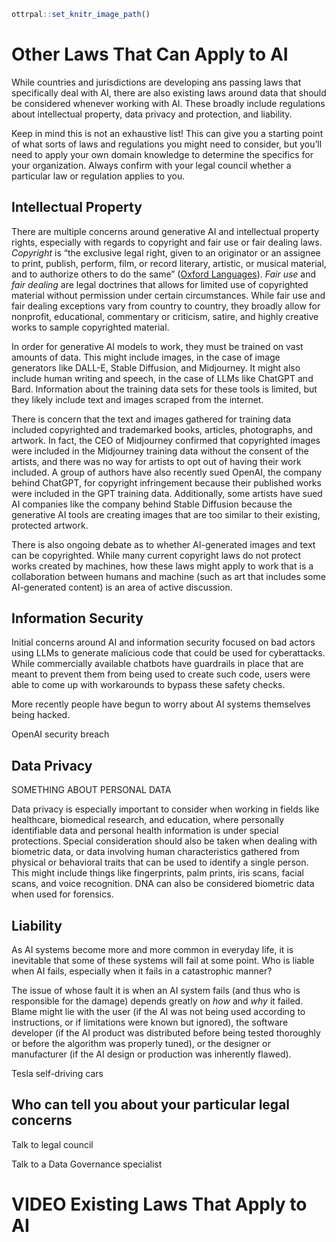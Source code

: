 
```r
ottrpal::set_knitr_image_path()
```

# Other Laws That Can Apply to AI

While countries and jurisdictions are developing ans passing laws that specifically deal with AI, there are also existing laws around data that should be considered whenever working with AI. These broadly include regulations about intellectual property, data privacy and protection, and liability.

Keep in mind this is not an exhaustive list! This can give you a starting point of what sorts of laws and regulations you might need to consider, but you'll need to apply your own domain knowledge to determine the specifics for your organization. Always confirm with your legal council whether a particular law or regulation applies to you.

## Intellectual Property

There are multiple concerns around generative AI and intellectual property rights, especially with regards to copyright and fair use or fair dealing laws. _Copyright_ is "the exclusive legal right, given to an originator or an assignee to print, publish, perform, film, or record literary, artistic, or musical material, and to authorize others to do the same" ([Oxford Languages](https://languages.oup.com/google-dictionary-en/)). _Fair use_ and _fair dealing_ are legal doctrines that allows for limited use of copyrighted material without permission under certain circumstances. While fair use and fair dealing exceptions vary from country to country, they broadly allow for nonprofit, educational, commentary or criticism, satire, and highly creative works to sample copyrighted material. 

In order for generative AI models to work, they must be trained on vast amounts of data. This might include images, in the case of image generators like DALL-E, Stable Diffusion, and Midjourney. It might also include human writing and speech, in the case of LLMs like ChatGPT and Bard. Information about the training data sets for these tools is limited, but they likely include text and images scraped from the internet. 

:::{.example}
There is concern that the text and images gathered for training data included copyrighted and trademarked books, articles, photographs, and artwork. In fact, the CEO of Midjourney confirmed that copyrighted images were included in the Midjourney training data without the consent of the artists, and there was no way for artists to opt out of having their work included. A group of authors have also recently sued OpenAI, the company behind ChatGPT, for copyright infringement because their published works were included in the GPT training data. Additionally, some artists have sued AI companies like the company behind Stable Diffusion because the generative AI tools are creating images that are too similar to their existing, protected artwork.
:::

There is also ongoing debate as to whether AI-generated images and text can be copyrighted. While many current copyright laws do not protect works created by machines, how these laws might apply to work that is a collaboration between humans and machine (such as art that includes some AI-generated content) is an area of active discussion.

## Information Security

Initial concerns around AI and information security focused on bad actors using LLMs to generate malicious code that could be used for cyberattacks. While commercially available chatbots have guardrails in place that are meant to prevent them from being used to create such code, users were able to come up with workarounds to bypass these safety checks.

More recently people have begun to worry about AI systems themselves being hacked. 

:::{.example}
OpenAI security breach
:::

## Data Privacy

SOMETHING ABOUT PERSONAL DATA

Data privacy is especially important to consider when working in fields like healthcare, biomedical research, and education, where personally identifiable data and personal health information is under special protections. Special consideration should also be taken when dealing with biometric data, or data involving human characteristics gathered from physical or behavioral traits that can be used to identify a single person. This might include things like fingerprints, palm prints, iris scans, facial scans, and voice recognition. DNA can also be considered biometric data when used for forensics.


## Liability

As AI systems become more and more common in everyday life, it is inevitable that some of these systems will fail at some point. Who is liable when AI fails, especially when it fails in a catastrophic manner?

The issue of whose fault it is when an AI system fails (and thus who is responsible for the damage) depends greatly on _how_ and _why_ it failed. Blame might lie with the user (if the AI was not being used according to instructions, or if limitations were known but ignored), the software developer (if the AI product was distributed before being tested thoroughly or before the algorithm was properly tuned), or the designer or manufacturer (if the AI design or production was inherently flawed).

:::{.example}
Tesla self-driving cars
:::

## Who can tell you about your particular legal concerns

Talk to legal council

Talk to a Data Governance specialist

# VIDEO Existing Laws That Apply to AI
